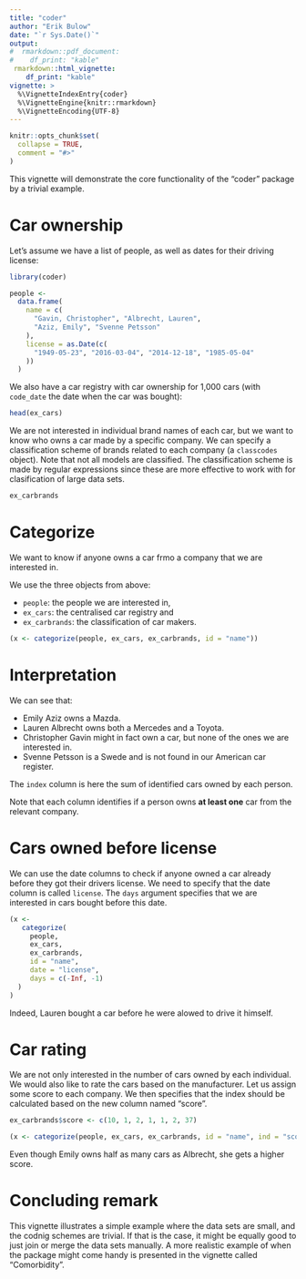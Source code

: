 ---
title: "coder"
author: "Erik Bulow"
date: "`r Sys.Date()`"
output: 
#  rmarkdown::pdf_document:
#    df_print: "kable"
 rmarkdown::html_vignette:
    df_print: "kable"
vignette: >
  %\VignetteIndexEntry{coder}
  %\VignetteEngine{knitr::rmarkdown}
  %\VignetteEncoding{UTF-8}
---

```{r setup, include = FALSE}
knitr::opts_chunk$set(
  collapse = TRUE,
  comment = "#>"
)
```

This vignette will demonstrate the core functionality of the "coder" package by a trivial example. 

# Car ownership

Let's assume we have a list of people, as well as dates for their driving license:

```{r}

library(coder)

people <- 
  data.frame(
    name = c(
      "Gavin, Christopher", "Albrecht, Lauren",
      "Aziz, Emily", "Svenne Petsson"
    ),
    license = as.Date(c(
      "1949-05-23", "2016-03-04", "2014-12-18", "1985-05-04"
    ))
  )
```

We also have a car registry with car ownership for 1,000 cars (with `code_date` the date when the car was bought):

```{r}
head(ex_cars)
```

We are not interested in individual brand names of each car, but we want to know who owns a car made by a specific company.
We can specify a classification scheme of brands related to each company (a `classcodes` object).
Note that not all models are classified.
The classification scheme is made by regular expressions since these are more effective to work with for clasification of large data sets.


```{r}
ex_carbrands
```


# Categorize 

We want to know if anyone owns a car frmo a company that we are interested in.

We use the three objects from above:

* `people`: the people we are interested in,
* `ex_cars`: the centralised car registry and
* `ex_carbrands`: the classification of car makers. 

```{r}
(x <- categorize(people, ex_cars, ex_carbrands, id = "name"))
```

# Interpretation

We can see that:

* Emily Aziz owns a Mazda. 
* Lauren Albrecht owns both a Mercedes and a Toyota.
* Christopher Gavin might in fact own a car, but none of the ones we are interested in.
* Svenne Petsson is a Swede and is not found in our American car register.

The `index` column is here the sum of identified cars owned by each person.

Note that each column identifies if a person owns **at least one** car from the relevant company.


# Cars owned before license

We can use the date columns to check if anyone owned a car already before they got their drivers license.
We need to specify that the date column is called `license`.
The `days` argument specifies that we are interested in cars bought before this date.

```{r}
(x <- 
   categorize(
     people, 
     ex_cars, 
     ex_carbrands, 
     id = "name", 
     date = "license", 
     days = c(-Inf, -1)
  )
)
```

Indeed, Lauren bought a car before he were alowed to drive it himself. 


# Car rating

We are not only interested in the number of cars owned by each individual. 
We would also like to rate the cars based on the manufacturer. Let us assign some score to each company.
We then specifies that the index should be calculated based on the new column named "score".

```{r}
ex_carbrands$score <- c(10, 1, 2, 1, 1, 2, 37)

(x <- categorize(people, ex_cars, ex_carbrands, id = "name", ind = "score"))
```

Even though Emily owns half as many cars as Albrecht, she gets a higher score.


# Concluding remark

This vignette illustrates a simple example where the data sets are small, and the codnig schemes are trivial. 
If that is the case, it might be equally good to just join or merge the data sets manually. 
A more realistic example of when the package might come handy is presented in the vignette called "Comorbidity".